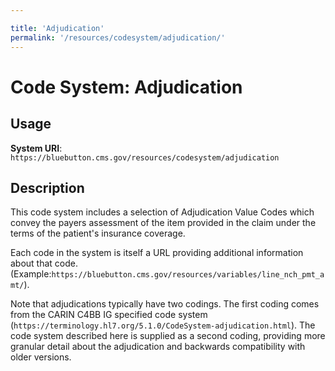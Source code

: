 ```yaml
---

title: 'Adjudication'
permalink: '/resources/codesystem/adjudication/'
---
```

# Code System: Adjudication

## Usage

**System URI**: `https://bluebutton.cms.gov/resources/codesystem/adjudication`

## Description
This code system includes a selection of Adjudication Value Codes which convey the payers assessment of the item provided in the claim under the terms of the patient's insurance coverage.

Each code in the system is itself a URL providing additional information about that code. (Example:`https://bluebutton.cms.gov/resources/variables/line_nch_pmt_amt/`).

Note that adjudications typically have two codings. The first coding comes from the CARIN C4BB IG specified code system
(`https://terminology.hl7.org/5.1.0/CodeSystem-adjudication.html`). The code system described here is supplied as a second coding, providing more granular detail about the adjudication and backwards compatibility with older versions.

